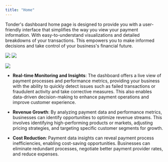 ```yaml
---
title: "Home"
---
```


Tonder's dashboard home page is designed to provide you with a user-friendly interface that simplifies the way you view your payment information. With easy-to-understand visualizations and detailed breakdowns of your transactions. This empowers you to make informed decisions and take control of your business's financial future.

<Frame><img src="/images/dashboard/dashboard-home.png" /></Frame>

<img src="/images/dashboard/dashboard-home.png" />

![](/images/dashboard/dashboard-home.png)

- **Real-time Monitoring and Insights**: The dashboard offers a live view of payment processes and performance metrics, providing your business with the ability to quickly detect issues such as failed transactions or fraudulent activity and take corrective measures. This also enables data-driven decision-making to enhance payment operations and improve customer experience.

- **Revenue Growth**: By analyzing payment data and performance metrics, businesses can identify opportunities to optimize revenue streams. This involves identifying high-performing products or markets, adjusting pricing strategies, and targeting specific customer segments for growth.

- **Cost Reduction**: Payment data insights can reveal payment process inefficiencies, enabling cost-saving opportunities. Businesses can eliminate redundant processes, negotiate better payment provider rates, and reduce expenses.